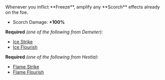 
<Box>
Whenever you inflict **Freeze**, amplify any **Scorch** effects already on the foe.

- Scorch Damage: **+100%**

</Box>

**Required** _(one of the following from Demeter):_

- [Ice Strike](/boons/demeter#ice-strike)
- [Ice Flourish](/boons/demeter#ice-flourish)

**Required** _(one of the following from Hestia):_

- [Flame Strike](/boons/hestia#flame-strike)
- [Flame Flourish](/boons/hestia#flame-flourish)
